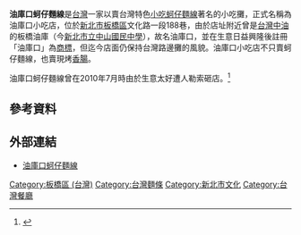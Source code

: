{{onesource|time=2015-07-10T06:07:03+00:00}}
'''油庫口蚵仔麵線'''是[[台灣|台灣]]一家以賣台灣特色[[台灣小吃|小吃]][[蚵仔麵線|蚵仔麵線]]著名的小吃攤，正式名稱為油庫口小吃店，位於[[新北市|新北市]][[板橋區_(台灣)|板橋區]]文化路一段188巷，由於店址附近曾是[[台灣中油|台灣中油]]的板橋油庫（今[[新北市立中山國民中學|新北市立中山國民中學]]），故名油庫口，並在生意日益興隆後註冊「油庫口」為[[商標|商標]]，但迄今店面仍保持台灣路邊攤的風貌。油庫口小吃店不只賣蚵仔麵線，也賣現烤[[香腸|香腸]]。

油庫口蚵仔麵線曾在2010年7月時由於生意太好遭人勒索砸店。<ref>{{Cite news |url=https://tw.appledaily.com/headline/daily/20100728/32693398/ |title=20煞闖麵線名店 砸椅掀桌 |author=蘋果日報 |date=2010-07-28}}</ref>

== 參考資料 ==
{{reflist}}
== 外部連結 ==
*[http://www.ukuko.com.tw/ 油庫口蚵仔麵線] {{Wayback|url=http://www.ukuko.com.tw/ |date=20110721202604 }}

[[Category:板橋區_(台灣)|Category:板橋區 (台灣)]]
[[Category:台灣麵條|Category:台灣麵條]]
[[Category:新北市文化|Category:新北市文化]]
[[Category:台灣餐廳|Category:台灣餐廳]]